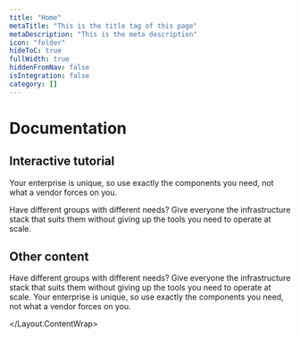 ```yaml
---
title: "Home"
metaTitle: "This is the title tag of this page"
metaDescription: "This is the meta description"
icon: "folder"
hideToC: true
fullWidth: true
hiddenFromNav: false
isIntegration: false
category: []
---
```



<Intro>

# Documentation

## Interactive tutorial

Your enterprise is unique, so use exactly the components you need, not what a vendor forces on you.

Have different groups with different needs? Give everyone the infrastructure stack that suits them without giving up the tools you need to operate at scale.

<IntroButtons />
</Intro>
<Layout.ContentWrap>

## Other content

Have different groups with different needs? Give everyone the infrastructure stack that suits them without giving up the tools you need to operate at scale.
Your enterprise is unique, so use exactly the components you need, not what a vendor forces on you.

</Layout.ContentWrap>
